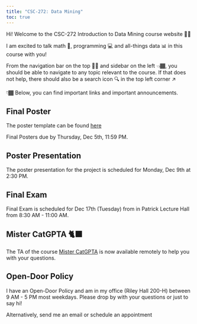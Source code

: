 ```yaml
---
title: "CSC-272: Data Mining"
toc: true
---
```


Hi! Welcome to the CSC-272 Introduction to Data Mining course website 👋🏾

I am excited to talk math 🔢, programming 💻 and all-things data 📊 in this course with you!

From the navigation bar on the top ☝🏾 and sidebar on the left 👈🏾, you should be able to navigate to any topic relevant to the course. If that does not help, there should also be a search icon 🔍 in the top left corner ↗️

👇🏾 Below, you can find important links and important announcements.

::: {.callout-caution}
# Final Poster
The poster template can be found [here](https://docs.google.com/presentation/d/12WyL8m-YKPqiJ7r9GkSo76Du0YdzAppPeT3xjPy1yj0/edit#slide=id.g279418aeb01_2_75)

Final Posters due by Thursday, Dec 5th, 11:59 PM.
::: 

::: {.callout-caution}
# Poster Presentation
The poster presentation for the project is scheduled for Monday, Dec 9th at 2:30 PM. 
:::


::: {.callout-caution}
# Final Exam
Final Exam is scheduled for Dec 17th (Tuesday) from in Patrick Lecture Hall from 8:30 AM - 11:00 AM. 
::: 

<!-- ::: {.callout-caution}
# Programming Assignment 7
Please note that the [Programming Assignment 7](https://colab.research.google.com/drive/1oOTyWbIVeAfiAR0rCfIgUt6BAV3Tcor7?usp=sharing) is due before next lab on Nov 11th (Monday) at 2:30 PM.
:::  -->

::: {.callout-tip}
# Mister CatGPTA 🐈‍⬛
The TA of the course [Mister CatGPTA](/ta.html) is now available remotely to help you with your questions. 
:::

::: {.callout-tip}
## Open-Door Policy
I have an Open-Door Policy and am in my office (Riley Hall 200-H) between 9 AM - 5 PM most weekdays. Please drop by with your questions or just to say hi!

Alternatively, send me an email or schedule an appointment
:::

